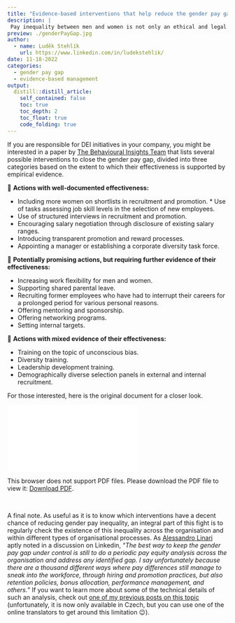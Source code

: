 ```yaml
---
title: "Evidence-based interventions that help reduce the gender pay gap"
description: |
 Pay inequality between men and women is not only an ethical and legal issue for companies, but also a marketing issue - it can have a negative impact on their "employer brand" and attractiveness as an employer. This means that if companies want to attract and retain talented employees, they must be able to ensure that they treat men and women equally in this respect. Let's look at what the existing evidence tells us about what might help us with this.
preview: ./genderPayGap.jpg
author:
  - name: Luděk Stehlík
    url: https://www.linkedin.com/in/ludekstehlik/
date: 11-18-2022
categories:
  - gender pay gap
  - evidence-based management
output:
  distill::distill_article:
    self_contained: false
    toc: true
    toc_depth: 2
    toc_float: true
    code_folding: true
---
```


If you are responsible for DEI initiatives in your company, you might be interested in a paper by [The Behavioural Insights Team](https://www.bi.team/) that lists several possible interventions to close the gender pay gap, divided into three categories based on the extent to which their effectiveness is supported by empirical evidence.

🥇 **Actions with well-documented effectiveness:**

* Including more women on shortlists in recruitment and promotion.
*️ Use of tasks assessing job skill levels in the selection of new employees.
* Use of structured interviews in recruitment and promotion.
* Encouraging salary negotiation through disclosure of existing salary ranges.
* Introducing transparent promotion and reward processes.
* Appointing a manager or establishing a corporate diversity task force.

🥈 **Potentially promising actions, but requiring further evidence of their effectiveness:**

* Increasing work flexibility for men and women.
* Supporting shared parental leave.
* Recruiting former employees who have had to interrupt their careers for a prolonged period for various personal reasons.
* Offering mentoring and sponsorship.
* Offering networking programs.
* Setting internal targets.

🥉 **Actions with mixed evidence of their effectiveness:**

* Training on the topic of unconscious bias.
* Diversity training.
* Leadership development training.
* Demographically diverse selection panels in external and internal recruitment.

For those interested, here is the original document for a closer look.

<object data="Gender-Pay-Gap-actions.pdf" type="application/pdf" height="400px">
    <embed src="Gender-Pay-Gap-actions.pdf">
        <p>This browser does not support PDF files. Please download the PDF file to view it: <a href="Gender-Pay-Gap-actions.pdf">Download PDF</a>.</p>
    </embed>
</object>
<br>


A final note. As useful as it is to know which interventions have a decent chance of reducing gender pay inequality, an integral part of this fight is to regularly check the existence of this inequality across the organisation and within different types of organisational processes. As [Alessandro Linari](https://www.linkedin.com/in/alezzandro/) aptly noted in a discussion on Linkedin, "*The best way to keep the gender pay gap under control is still to do a periodic pay equity analysis across the organisation and address any identified gap. I say unfortunately because there are a thousand different ways where pay differences still manage to sneak into the workforce, through hiring and promotion practices, but also retention policies, bonus allocation, performance management, and others.*" If you want to learn more about some of the technical details of such an analysis, check out [one of my previous posts on this topic](https://blog-about-people-analytics.netlify.app/posts/2021-01-29-paygap/) (unfortunately, it is now only available in Czech, but you can use one of the online translators to get around this limitation 😉).